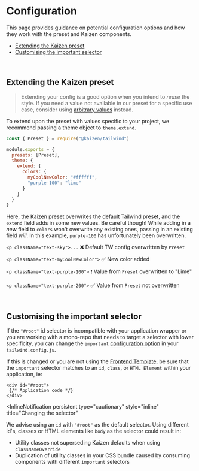 
<Meta title="Guides/Tailwind/Configuration" />

# Configuration

This page provides guidance on potential configuration options and how they work with the preset and Kaizen components.

- [Extending the Kaizen preset](#extending-the-kaizen-preset)
- [Customising the important selector](#customising-the-important-selector)

<br/>

## Extending the Kaizen preset

> Extending your config is a good option when you intend to _reuse_ the style.
> If you need a value not available in our preset for a specific use case, consider using [arbitrary values](https://tailwindcss.com/docs/adding-custom-styles#using-arbitrary-values) instead.

To extend upon the preset with values specific to your project, we recommend passing a theme object to `theme.extend`.

```js
const { Preset } = require("@kaizen/tailwind")

module.exports = {
  presets: [Preset],
  theme: {
    extend: {
      colors: {
        myCoolNewColor: "#ffffff",
        "purple-100": "lime"
      }
    }
  }
}
```

Here, the Kaizen preset overwrites the default Tailwind preset, and the `extend` field adds in some new values.
Be careful though! While adding in a _new_ field to `colors` won't overwrite any existing ones, passing in an existing field _will_. In this example, `purple-100` has unfortunately been overwritten.

`<p className="text-sky">...` ❌ Default TW config overwritten by `Preset`

`<p className="text-myCoolNewColor">` ✅ New color added

`<p className="text-purple-100">` ️❗️ Value from `Preset` overwritten to "Lime"

`<p className="text-purple-200">` ✅ Value from `Preset` not overwritten

<br/>

## Customising the important selector

If the `"#root"` id selector is incompatible with your application wrapper or you are working with a mono-repo that needs to target a selector with lower specificity, you can change the `important` [configuration option](https://tailwindcss.com/docs/configuration#important-modifier) in your `tailwind.config.js`.

If this is changed or you are not using the [Frontend Template](https://github.com/cultureamp/frontend-template), be sure that the `important` selector matches to an `id`, `class`, or `HTML Element` within your application, ie:

``` tsx
<div id="#root">
 {/* Application code */}
</div>
```

<InlineNotification
  persistent
  type="cautionary"
  style="inline"
  title="Changing the selector"
>
  We advise using an <code>id</code> with <code>&quot;#root&quot;</code> as the default selector. Using different id&apos;s, classes or HTML elements like <code>body</code> as the selector could result in:
  <ul>
    <li>
      Utility classes not superseding Kaizen defaults when using <code>classNameOverride</code>
    </li>
    <li>
      Duplication of utillity classes in your CSS bundle caused by consuming components with different <code>important</code> selectors
    </li>
  </ul>
</InlineNotification>
